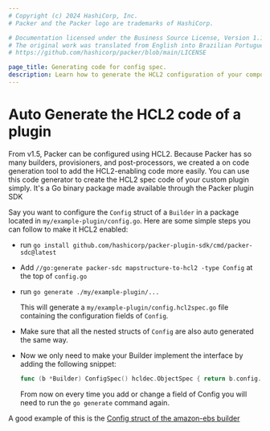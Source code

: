 ```yaml
---
# Copyright (c) 2024 HashiCorp, Inc.
# Packer and the Packer logo are trademarks of HashiCorp.

# Documentation licensed under the Business Source License, Version 1.1.
# The original work was translated from English into Brazilian Portuguese.
# https://github.com/hashicorp/packer/blob/main/LICENSE

page_title: Generating code for config spec.
description: Learn how to generate the HCL2 configuration of your component easily.
---
```


# Auto Generate the HCL2 code of a plugin

From v1.5, Packer can be configured using HCL2. Because Packer has so many
builders, provisioners, and post-processors, we created a on code generation
tool to add the HCL2-enabling code more easily. You can use this code generator
to create the HCL2 spec code of your custom plugin simply.
It's a Go binary package made available through the Packer plugin SDK

Say you want to configure the `Config` struct of a `Builder` in a package
located in `my/example-plugin/config.go`. Here are some simple steps you can
follow to make it HCL2 enabled:

- run `go install github.com/hashicorp/packer-plugin-sdk/cmd/packer-sdc@latest`

- Add `//go:generate packer-sdc mapstructure-to-hcl2 -type Config` at the top of
  `config.go`

- run `go generate ./my/example-plugin/...`

  This will generate a `my/example-plugin/config.hcl2spec.go` file containing
  the configuration fields of `Config`.

- Make sure that all the nested structs of `Config` are also auto generated the
  same way.

- Now we only need to make your Builder implement the interface by adding the
  following snippet:

  ```go
  func (b *Builder) ConfigSpec() hcldec.ObjectSpec { return b.config.FlatMapstructure().HCL2Spec() }
  ```

  From now on every time you add or change a field of Config you will need to
  run the `go generate` command again.

A good example of this is the [Config struct of the amazon-ebs builder](https://github.com/hashicorp/packer-plugin-amazon/blob/main/builder/ebs/builder.go)
